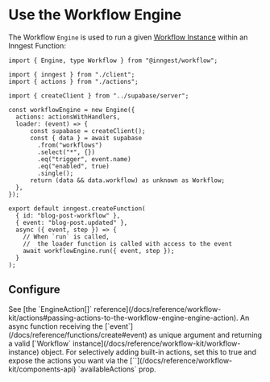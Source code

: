 

# Use the Workflow Engine

The Workflow `Engine` is used to run a given [Workflow Instance](/docs/reference/workflow-kit/workflow-instance) within an Inngest Function:

```tsx {{ title: "src/inngest/workflow.ts" }}
import { Engine, type Workflow } from "@inngest/workflow";

import { inngest } from "./client";
import { actions } from "./actions";

import { createClient } from "../supabase/server";

const workflowEngine = new Engine({
  actions: actionsWithHandlers,
  loader: (event) => {
	  const supabase = createClient();
	  const { data } = await supabase
	    .from("workflows")
	    .select("*", {})
	    .eq("trigger", event.name)
	    .eq("enabled", true)
	    .single();
	  return (data && data.workflow) as unknown as Workflow;
  },
});

export default inngest.createFunction(
  { id: "blog-post-workflow" },
  { event: "blog-post.updated" },
  async ({ event, step }) => {
    // When `run` is called,
    //  the loader function is called with access to the event
    await workflowEngine.run({ event, step });
  }
);

```

## Configure


<Properties>
  <Property name="actions" type="EngineAction[]" version="v0.0.1+">
    See [the `EngineAction[]` reference](/docs/reference/workflow-kit/actions#passing-actions-to-the-workflow-engine-engine-action).
  </Property>
  <Property name="loader" type="function" version="v0.0.1+">
    An async function receiving the [`event`](/docs/reference/functions/create#event) as unique argument and returning a valid [`Workflow` instance](/docs/reference/workflow-kit/workflow-instance) object.
  </Property>
  <Property name="disableBuiltinActions" type="boolean" version="v0.0.1+">
    For selectively adding built-in actions, set this to true and expose the actions you want via the [`<Provider>`](/docs/reference/workflow-kit/components-api) `availableActions` prop.
  </Property>
</Properties>